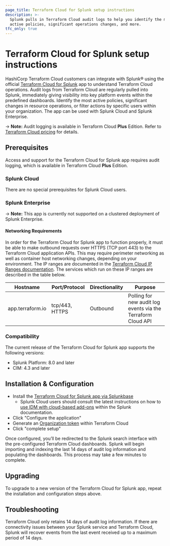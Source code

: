 ```yaml
---
page_title: Terraform Cloud for Splunk setup instructions
description: >-
  Splunk pulls in Terraform Cloud audit logs to help you identify the most
  active policies, significant operations changes, and more.
tfc_only: true
---
```


# Terraform Cloud for Splunk setup instructions

HashiCorp Terraform Cloud customers can integrate with Splunk® using the official [Terraform Cloud for Splunk](https://splunkbase.splunk.com/app/5141/) app to understand Terraform Cloud operations. Audit logs from Terraform Cloud are regularly pulled into Splunk, immediately giving visibility into key platform events within the predefined dashboards. Identify the most active policies, significant changes in resource operations, or filter actions by specific users within your organization. The app can be used with Splunk Cloud and Splunk Enterprise.

<!-- BEGIN: TFC:only name:pnp-callout -->
-> **Note:** Audit logging is available in Terraform Cloud **Plus** Edition. Refer to [Terraform Cloud pricing](https://www.hashicorp.com/products/terraform/pricing) for details.
<!-- END: TFC:only name:pnp-callout -->

## Prerequisites

Access and support for the Terraform Cloud for Splunk app requires audit logging, which is available in Terraform Cloud **Plus** Edition.

### Splunk Cloud

There are no special prerequisites for Splunk Cloud users.

### Splunk Enterprise

-> **Note:** This app is currently not supported on a clustered deployment of Splunk Enterprise.

#### Networking Requirements

In order for the Terraform Cloud for Splunk app to function properly, it must be able to make outbound requests over HTTPS (TCP port 443) to the Terraform Cloud application APIs. This may require perimeter networking as well as container host networking changes, depending on your environment. The IP ranges are documented in the [Terraform Cloud IP Ranges documentation](/terraform/cloud-docs/architectural-details/ip-ranges). The services which run on these IP ranges are described in the table below.

| Hostname         | Port/Protocol  | Directionality | Purpose                                                      |
| ---------------- | -------------- | -------------- | ------------------------------------------------------------ |
| app.terraform.io | tcp/443, HTTPS | Outbound       | Polling for new audit log events via the Terraform Cloud API |

### Compatibility

The current release of the Terraform Cloud for Splunk app supports the following versions:

* Splunk Platform: 8.0 and later
* CIM: 4.3 and later

## Installation & Configuration

* Install the [Terraform Cloud for Splunk app via Splunkbase](https://splunkbase.splunk.com/app/5141/)
  * Splunk Cloud users should consult the latest instructions on how to [use IDM with cloud-based add-ons](https://docs.splunk.com/Documentation/SplunkCloud/8.0.2007/Admin/IntroGDI#Use_IDM_with_cloud-based_add-ons) within the Splunk documentation.
* Click "Configure the application"
* Generate an [Organization token](/terraform/cloud-docs/users-teams-organizations/api-tokens#organization-api-tokens) within Terraform Cloud
* Click "complete setup"

Once configured, you’ll be redirected to the Splunk search interface with the pre-configured Terraform Cloud dashboards. Splunk will begin importing and indexing the last 14 days of audit log information and populating the dashboards. This process may take a few minutes to complete.

## Upgrading

To upgrade to a new version of the Terraform Cloud for Splunk app, repeat the installation and configuration steps above.

## Troubleshooting

Terraform Cloud only retains 14 days of audit log information. If there are connectivity issues between your Splunk service and Terraform Cloud, Splunk will recover events from the last event received up to a maximum period of 14 days.
